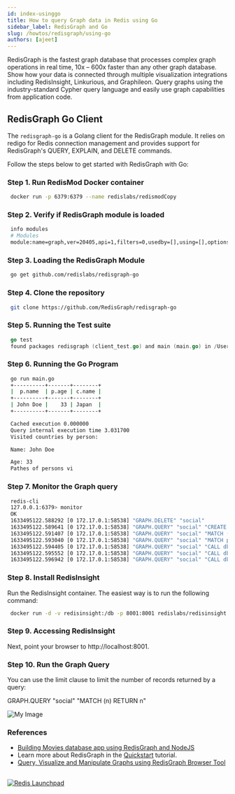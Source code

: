 ```yaml
---
id: index-usinggo
title: How to query Graph data in Redis using Go
sidebar_label: RedisGraph and Go
slug: /howtos/redisgraph/using-go
authors: [ajeet]
---
```


RedisGraph is the fastest graph database that processes complex graph operations in real time, 10x – 600x faster than any other graph database. Show how your data is connected through multiple visualization integrations including RedisInsight, Linkurious, and Graphileon. Query graphs using the industry-standard Cypher query language and easily use graph capabilities from application code.

## RedisGraph Go Client

The ```redisgraph-go``` is a Golang client for the RedisGraph module. It relies on redigo for Redis connection management and provides support for RedisGraph's QUERY, EXPLAIN, and DELETE commands.

Follow the steps below to get started with RedisGraph with Go:

### Step 1. Run RedisMod Docker container

 ```bash
  docker run -p 6379:6379 --name redislabs/redismodCopy
 ```

### Step 2. Verify if RedisGraph module is loaded

 ```bash
  info modules
  # Modules
  module:name=graph,ver=20405,api=1,filters=0,usedby=[],using=[],options=[]
 ```

### Step 3. Loading the RedisGraph Module

 ```bash
  go get github.com/redislabs/redisgraph-go
 ```

### Step 4. Clone the repository

 ```bash
  git clone https://github.com/RedisGraph/redisgraph-go
 ```

### Step 5. Running the Test suite

 ```go
  go test                                  
  found packages redisgraph (client_test.go) and main (main.go) in /Users/ajeetraina/projects/redisgraph-go
 ```

### Step 6. Running the Go Program

 ```bash
  go run main.go 
  +----------+-------+--------+
  |  p.name  | p.age | c.name |
  +----------+-------+--------+
  | John Doe |    33 | Japan  |
  +----------+-------+--------+

  Cached execution 0.000000
  Query internal execution time 3.031700
  Visited countries by person:

  Name: John Doe

  Age: 33
  Pathes of persons vi
 ```


### Step 7. Monitor the Graph query


 ```bash
  redis-cli
  127.0.0.1:6379> monitor
  OK
  1633495122.588292 [0 172.17.0.1:58538] "GRAPH.DELETE" "social"
  1633495122.589641 [0 172.17.0.1:58538] "GRAPH.QUERY" "social" "CREATE (UPoQSvSnBD:person{gender:\"male\",status:\"single\",name:\"John Doe\",age:33}),(ZNxbsnHGoO:country{name:\"Japan\"}),(UPoQSvSnBD)-[:visited]->(ZNxbsnHGoO)" "--compact"
  1633495122.591407 [0 172.17.0.1:58538] "GRAPH.QUERY" "social" "MATCH (p:person)-[v:visited]->(c:country)\n           RETURN p.name, p.age, c.name" "--compact"
  1633495122.593040 [0 172.17.0.1:58538] "GRAPH.QUERY" "social" "MATCH p = (:person)-[:visited]->(:country) RETURN p" "--compact"
  1633495122.594405 [0 172.17.0.1:58538] "GRAPH.QUERY" "social" "CALL db.labels()" "--compact"
  1633495122.595552 [0 172.17.0.1:58538] "GRAPH.QUERY" "social" "CALL db.propertyKeys()" "--compact"
  1633495122.596942 [0 172.17.0.1:58538] "GRAPH.QUERY" "social" "CALL db.relationshipTypes()" "--compact"
 ```


### Step 8. Install RedisInsight

Run the RedisInsight container. The easiest way is to run the following command:

 ```bash
  docker run -d -v redisinsight:/db -p 8001:8001 redislabs/redisinsight:latest
 ```

### Step 9. Accessing RedisInsight

Next, point your browser to http://localhost:8001.


### Step 10. Run the Graph Query

You can use the limit clause to limit the number of records returned by a query:

GRAPH.QUERY "social" "MATCH (n) RETURN n"


![My Image](redisgraph_redisinsight_go.png)


### References


- [Building Movies database app using RedisGraph and NodeJS](/howtos/redisgraphmovies/)
- Learn more about RedisGraph in the [Quickstart](https://oss.redislabs.com/redisgraph/?_ga=2.186887980.520518125.1606546041-1440690046.1604964523) tutorial.
- [Query, Visualize and Manipulate Graphs using RedisGraph Browser Tool](/explore/redisinsight/redisgraph)

##

<div>
<a href="https://launchpad.redis.com" target="_blank" rel="noopener" className="link"> <img src="/img/launchpad.png"  className="thumb" loading="lazy" alt="Redis Launchpad" /></a>
</div>

